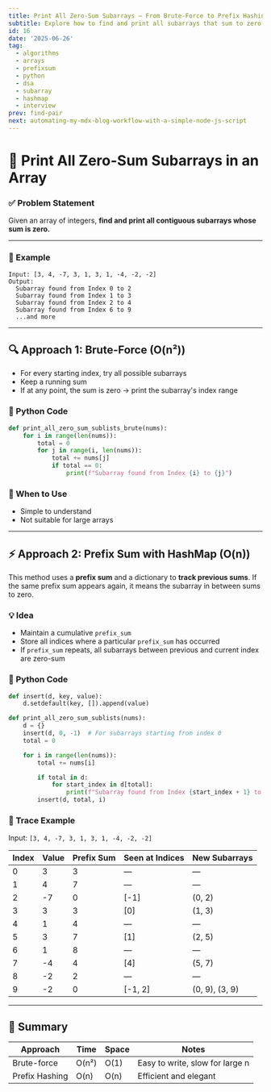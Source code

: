 ```yaml
---
title: Print All Zero-Sum Subarrays – From Brute-Force to Prefix Hashing
subtitle: Explore how to find and print all subarrays that sum to zero using both brute-force and efficient prefix-sum + hashmap techniques in Python.
id: 16
date: '2025-06-26'
tag:
  - algorithms
  - arrays
  - prefixsum
  - python
  - dsa
  - subarray
  - hashmap
  - interview
prev: find-pair
next: automating-my-mdx-blog-workflow-with-a-simple-node-js-script
---
```

# 🧠 Print All Zero-Sum Subarrays in an Array

### ✅ Problem Statement

Given an array of integers, **find and print all contiguous subarrays whose sum is zero.**

---

### 🧩 Example

```text
Input: [3, 4, -7, 3, 1, 3, 1, -4, -2, -2]
Output:
  Subarray found from Index 0 to 2
  Subarray found from Index 1 to 3
  Subarray found from Index 2 to 4
  Subarray found from Index 6 to 9
  ...and more
```

---

## 🔍 Approach 1: Brute-Force (O(n²))

- For every starting index, try all possible subarrays
- Keep a running sum
- If at any point, the sum is zero → print the subarray's index range

### 🐍 Python Code

```python
def print_all_zero_sum_sublists_brute(nums):
    for i in range(len(nums)):
        total = 0
        for j in range(i, len(nums)):
            total += nums[j]
            if total == 0:
                print(f"Subarray found from Index {i} to {j}")
```

### 🔎 When to Use

- Simple to understand
- Not suitable for large arrays

---

## ⚡ Approach 2: Prefix Sum with HashMap (O(n))

This method uses a **prefix sum** and a dictionary to **track previous sums**. If the same prefix sum appears again, it means the subarray in between sums to zero.

### 💡 Idea

- Maintain a cumulative `prefix_sum`
- Store all indices where a particular `prefix_sum` has occurred
- If `prefix_sum` repeats, all subarrays between previous and current index are zero-sum

### 🐍 Python Code

```python
def insert(d, key, value):
    d.setdefault(key, []).append(value)

def print_all_zero_sum_sublists(nums):
    d = {}
    insert(d, 0, -1)  # For subarrays starting from index 0
    total = 0

    for i in range(len(nums)):
        total += nums[i]

        if total in d:
            for start_index in d[total]:
                print(f"Subarray found from Index {start_index + 1} to {i}")
        insert(d, total, i)
```

### 🧪 Trace Example

Input: `[3, 4, -7, 3, 1, 3, 1, -4, -2, -2]`

| Index | Value | Prefix Sum | Seen at Indices | New Subarrays  |
| ----- | ----- | ---------- | --------------- | -------------- |
| 0     | 3     | 3          | —               | —              |
| 1     | 4     | 7          | —               | —              |
| 2     | -7    | 0          | \[-1]           | (0, 2)         |
| 3     | 3     | 3          | \[0]            | (1, 3)         |
| 4     | 1     | 4          | —               | —              |
| 5     | 3     | 7          | \[1]            | (2, 5)         |
| 6     | 1     | 8          | —               | —              |
| 7     | -4    | 4          | \[4]            | (5, 7)         |
| 8     | -2    | 2          | —               | —              |
| 9     | -2    | 0          | \[-1, 2]        | (0, 9), (3, 9) |

---

## 📝 Summary

| Approach       | Time  | Space | Notes                           |
| -------------- | ----- | ----- | ------------------------------- |
| Brute-force    | O(n²) | O(1)  | Easy to write, slow for large n |
| Prefix Hashing | O(n)  | O(n)  | Efficient and elegant           |

